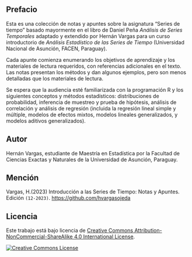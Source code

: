 ## Prefacio {.unnumbered}

Esta es una colección de notas y apuntes sobre la asignatura "Series de tiempo" basado mayormente en el libro de Daniel Peña *Análisis de Series Temporales* adaptado y extendido por Hernán Vargas para un curso introductorio de *Análisis Estadístico de las Series de Tiempo* (Universidad Nacional de Asunción, FACEN, Paraguay).

Cada apunte comienza enumerando los objetivos de aprendizaje y los materiales de lectura requeridos, con referencias adicionales en el texto.
Las notas presentan los métodos y dan algunos ejemplos, pero son menos detalladas que los materiales de lectura.

Se espera que la audiencia esté familiarizada con la programación R y los siguientes conceptos y métodos estadísticos: distribuciones de probabilidad, inferencia de muestreo y prueba de hipótesis, análisis de correlación y análisis de regresión (incluida la regresión lineal simple y múltiple, modelos de efectos mixtos, modelos lineales generalizados, y modelos aditivos generalizados).

## Autor {.unnumbered}

Hernán Vargas, estudiante de Maestría en Estadística por la Facultad de Ciencias Exactas y Naturales de la Universidad de Asunción, Paraguay.

## Mención {.unnumbered}

Vargas, H.(2023) Introducción a las Series de Tiempo: Notas y Apuntes.
Edición `(12-2023)`.
[https://github.com/hvargasojeda](#0)

## Licencia

Este trabajo está bajo licencia de <a rel="license" href="http://creativecommons.org/licenses/by-nc-sa/4.0/">Creative Commons Attribution-NonCommercial-ShareAlike 4.0 International License</a>.

<a rel="license" href="http://creativecommons.org/licenses/by-nc-sa/4.0/">![Creative Commons License](https://i.creativecommons.org/l/by-nc-sa/4.0/88x31.png){alt="Creative Commons License" style="border-width:0"}</a>
